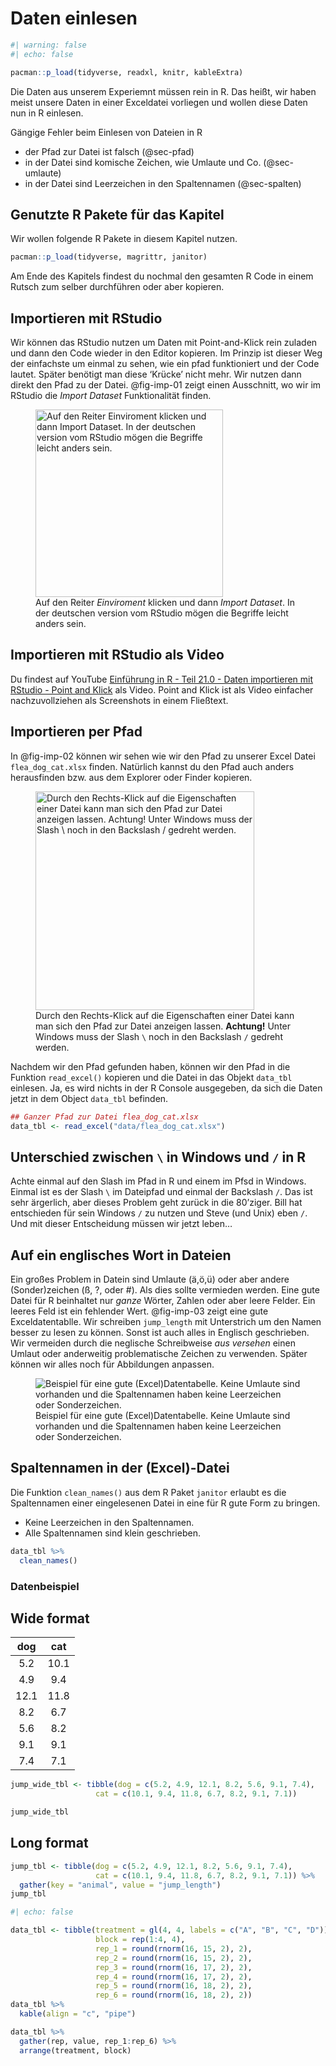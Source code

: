 # Daten einlesen

```r
#| warning: false
#| echo: false

pacman::p_load(tidyverse, readxl, knitr, kableExtra)

```

Die Daten aus unserem Experiemnt müssen rein in R. Das heißt, wir haben meist unsere Daten in einer Exceldatei vorliegen und wollen diese Daten nun in R einlesen.

Gängige Fehler beim Einlesen von Dateien in R

-   der Pfad zur Datei ist falsch (@sec-pfad)
-   in der Datei sind komische Zeichen, wie Umlaute und Co. (@sec-umlaute)
-   in der Datei sind Leerzeichen in den Spaltennamen (@sec-spalten)

## Genutzte R Pakete für das Kapitel

Wir wollen folgende R Pakete in diesem Kapitel nutzen.

```r
pacman::p_load(tidyverse, magrittr, janitor)
```

Am Ende des Kapitels findest du nochmal den gesamten R Code in einem Rutsch zum selber durchführen oder aber kopieren.

## Importieren mit RStudio

Wir können das RStudio nutzen um Daten mit Point-and-Klick rein zuladen und dann den Code wieder in den Editor kopieren. Im Prinzip ist dieser Weg der einfachste um einmal zu sehen, wie ein pfad funktioniert und der Code lautet. Später benötigt man diese 'Krücke' nicht mehr. Wir nutzen dann direkt den Pfad zu der Datei. @fig-imp-01 zeigt einen Ausschnitt, wo wir im RStudio die *Import Dataset* Funktionalität finden.

![Auf den Reiter *Einviroment* klicken und dann *Import Dataset*. In der deutschen version vom RStudio mögen die Begriffe leicht anders sein.](images/import_01.PNG){#fig-imp-01 fig-align="center" width="300"}

::: callout-tip
## Importieren mit RStudio als Video

Du findest auf YouTube [Einführung in R - Teil 21.0 - Daten importieren mit RStudio - Point and Klick](https://youtu.be/tdRWkBcGAzk) als Video. Point and Klick ist als Video einfacher nachzuvollziehen als Screenshots in einem Fließtext.
:::

## Importieren per Pfad {#sec-pfad}

In @fig-imp-02 können wir sehen wie wir den Pfad zu unserer Excel Datei `flea_dog_cat.xlsx` finden. Natürlich kannst du den Pfad auch anders herausfinden bzw. aus dem Explorer oder Finder kopieren.

![Durch den Rechts-Klick auf die Eigenschaften einer Datei kann man sich den Pfad zur Datei anzeigen lassen. **Achtung!** Unter Windows muss der Slash `\` noch in den Backslash `/` gedreht werden.](images/import_02.PNG){#fig-imp-02 fig-align="center" width="350"}

Nachdem wir den Pfad gefunden haben, können wir den Pfad in die Funktion `read_excel()` kopieren und die Datei in das Objekt `data_tbl` einlesen. Ja, es wird nichts in der R Console ausgegeben, da sich die Daten jetzt in dem Object `data_tbl` befinden.

```r
## Ganzer Pfad zur Datei flea_dog_cat.xlsx
data_tbl <- read_excel("data/flea_dog_cat.xlsx")
```

::: callout-important
## Unterschied zwischen `\` in Windows und `/` in R

Achte einmal auf den Slash im Pfad in R und einem im Pfsd in Windows. Einmal ist es der Slash `\` im Dateipfad und einmal der Backslash `/`. Das ist sehr ärgerlich, aber dieses Problem geht zurück in die 80'ziger. Bill hat entschieden für sein Windows `/` zu nutzen und Steve (und Unix) eben `/`. Und mit dieser Entscheidung müssen wir jetzt leben...
:::

## Auf ein englisches Wort in Dateien {#sec-umlaute}

Ein großes Problem in Datein sind Umlaute (ä,ö,ü) oder aber andere (Sonder)zeichen (ß, ?, oder #). Als dies sollte vermieden werden. Eine gute Datei für R beinhaltet nur *ganze* Wörter, Zahlen oder aber leere Felder. Ein leeres Feld ist ein fehlender Wert. @fig-imp-03 zeigt eine gute Exceldatentablle. Wir schreiben `jump_length` mit Unterstrich um den Namen besser zu lesen zu können. Sonst ist auch alles in Englisch geschrieben. Wir vermeiden durch die neglische Schreibweise *aus versehen* einen Umlaut oder anderweitig problematische Zeichen zu verwenden. Später können wir alles noch für Abbildungen anpassen.

![Beispiel für eine gute (Excel)Datentabelle. Keine Umlaute sind vorhanden und die Spaltennamen haben keine Leerzeichen oder Sonderzeichen.](images/import_03.PNG){#fig-imp-03 fig-align="center"}

## Spaltennamen in der (Excel)-Datei {#sec-spalten}

Die Funktion `clean_names()` aus dem R Paket `janitor` erlaubt es die Spaltennamen einer eingelesenen Datei in eine für R gute Form zu bringen.

-   Keine Leerzeichen in den Spaltennamen.
-   Alle Spaltennamen sind klein geschrieben.

```r
data_tbl %>% 
  clean_names()
```

### Datenbeispiel

## Wide format

| dog  | cat  |
|:----:|:----:|
| 5.2  | 10.1 |
| 4.9  | 9.4  |
| 12.1 | 11.8 |
| 8.2  | 6.7  |
| 5.6  | 8.2  |
| 9.1  | 9.1  |
| 7.4  | 7.1  |

```r
jump_wide_tbl <- tibble(dog = c(5.2, 4.9, 12.1, 8.2, 5.6, 9.1, 7.4),
                   cat = c(10.1, 9.4, 11.8, 6.7, 8.2, 9.1, 7.1))

jump_wide_tbl
```

## Long format

```r
jump_tbl <- tibble(dog = c(5.2, 4.9, 12.1, 8.2, 5.6, 9.1, 7.4),
                   cat = c(10.1, 9.4, 11.8, 6.7, 8.2, 9.1, 7.1)) %>%
  gather(key = "animal", value = "jump_length")
jump_tbl

```

```r
#| echo: false

data_tbl <- tibble(treatment = gl(4, 4, labels = c("A", "B", "C", "D")),
                   block = rep(1:4, 4),
                   rep_1 = round(rnorm(16, 15, 2), 2),
                   rep_2 = round(rnorm(16, 15, 2), 2),
                   rep_3 = round(rnorm(16, 17, 2), 2),
                   rep_4 = round(rnorm(16, 17, 2), 2),
                   rep_5 = round(rnorm(16, 18, 2), 2),
                   rep_6 = round(rnorm(16, 18, 2), 2))
data_tbl %>% 
  kable(align = "c", "pipe")

```

```r
data_tbl %>% 
  gather(rep, value, rep_1:rep_6) %>% 
  arrange(treatment, block)
```
